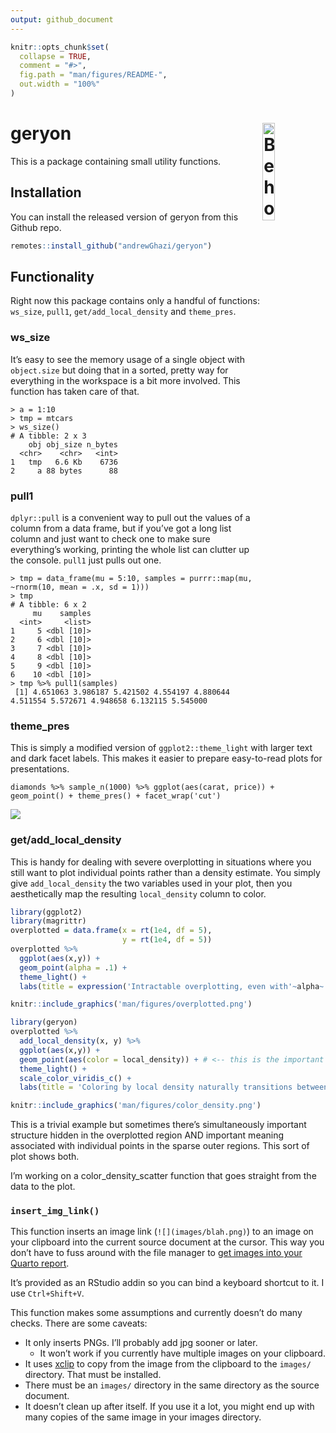 ```yaml
---
output: github_document
---
```


<!-- README.md is generated from README.Rmd. Please edit that file -->

```r
knitr::opts_chunk$set(
  collapse = TRUE,
  comment = "#>",
  fig.path = "man/figures/README-",
  out.width = "100%"
)
```

# geryon <img src="man/figures/logo.png" align="right" title="Behold the one whose stench fills all the world!" width = "20%"/>

<!-- badges: start -->
<!-- [![Lifecycle: experimental](https://img.shields.io/badge/lifecycle-experimental-orange.svg)](https://www.tidyverse.org/lifecycle/#experimental)
<!-- [![CRAN status](https://www.r-pkg.org/badges/version/geryon)](https://CRAN.R-project.org/package=geryon)
<!-- badges: end -->

This is a package containing small utility functions.

## Installation

You can install the released version of geryon from this Github repo.

``` r
remotes::install_github("andrewGhazi/geryon")
```

## Functionality

Right now this package contains only a handful of functions: `ws_size`, `pull1`, `get/add_local_density` and `theme_pres`.

### ws_size

It's easy to see the memory usage of a single object with `object.size` but doing that in a sorted, pretty way for everything in the workspace is a bit more involved. This function has taken care of that. 

```
> a = 1:10
> tmp = mtcars
> ws_size()
# A tibble: 2 x 3
    obj obj_size n_bytes
  <chr>    <chr>   <int>
1   tmp   6.6 Kb    6736
2     a 88 bytes      88
```

### pull1

`dplyr::pull` is a convenient way to pull out the values of a column from a data frame, but if you've got a long list column and just want to check one to make sure everything's working, printing the whole list can clutter up the console. `pull1` just pulls out one. 

```
> tmp = data_frame(mu = 5:10, samples = purrr::map(mu, ~rnorm(10, mean = .x, sd = 1)))
> tmp
# A tibble: 6 x 2
     mu    samples
  <int>     <list>
1     5 <dbl [10]>
2     6 <dbl [10]>
3     7 <dbl [10]>
4     8 <dbl [10]>
5     9 <dbl [10]>
6    10 <dbl [10]>
> tmp %>% pull1(samples)
 [1] 4.651063 3.986187 5.421502 4.554197 4.880644 4.511554 5.572671 4.948658 6.132115 5.545000
```

### theme_pres

This is simply a modified version of `ggplot2::theme_light` with larger text and dark facet labels. This makes it easier to prepare easy-to-read plots for presentations.

```
diamonds %>% sample_n(1000) %>% ggplot(aes(carat, price)) + geom_point() + theme_pres() + facet_wrap('cut')
```
![](man/figures/theme_pres_example.png)


### get/add_local_density

This is handy for dealing with severe overplotting in situations where you still want to plot individual points rather than a density estimate. You simply give `add_local_density` the two variables used in your plot, then you aesthetically map the resulting `local_density` column to color.

```r
library(ggplot2)
library(magrittr)
overplotted = data.frame(x = rt(1e4, df = 5),
                         y = rt(1e4, df = 5))
overplotted %>% 
  ggplot(aes(x,y)) +
  geom_point(alpha = .1) + 
  theme_light() + 
  labs(title = expression('Intractable overplotting, even with'~alpha~' = 0.1'))
```
```r
knitr::include_graphics('man/figures/overplotted.png')
```

```r
library(geryon)
overplotted %>% 
  add_local_density(x, y) %>% 
  ggplot(aes(x,y)) +
  geom_point(aes(color = local_density)) + # <-- this is the important bit
  theme_light() + 
  scale_color_viridis_c() + 
  labs(title = 'Coloring by local density naturally transitions between\nscattered points to a density estimate')
```
```r
knitr::include_graphics('man/figures/color_density.png')
```

This is a trivial example but sometimes there's simultaneously important structure hidden in the overplotted region AND important meaning associated with individual points in the sparse outer regions. This sort of plot shows both.

I'm working on a color_density_scatter function that goes straight from the data to the plot.

### `insert_img_link()`

This function inserts an image link (`![](images/blah.png)`) to an image on your clipboard into the current source document at the cursor. This way you don't have to fuss around with the file manager to [get images into your Quarto report](https://quarto.org/docs/authoring/figures.html).

It's provided as an RStudio addin so you can bind a keyboard shortcut to it. I use `Ctrl+Shift+V`.

This function makes some assumptions and currently doesn't do many checks. There are some caveats: 

* It only inserts PNGs. I'll probably add jpg sooner or later.
  * It won't work if you currently have multiple images on your clipboard.
* It uses [xclip](https://www.mankier.com/1/xclip#) to copy from the image from the clipboard to the `images/` directory. That must be installed.
* There must be an `images/` directory in the same directory as the source document.
* It doesn't clean up after itself. If you use it a lot, you might end up with many copies of the same image in your images directory.

